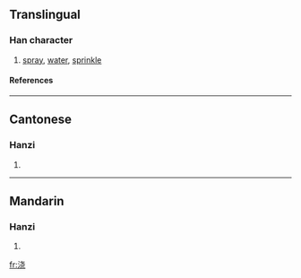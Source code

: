 {{see|澆}}

==Translingual==
===Han character===
{{Han char|rn=85|rad=水|as=06|sn=9|four=|canj=水十心山 (EJPU)}}
# [[spray]], [[water]], [[sprinkle]]
====References====
{{Han ref|kx=0623.171|hdz=31605.080|uh=6D47|ud=27975}}

----
==Cantonese==
===Hanzi===
{{yue-hanzi|jyut=|y=hiu1, giu1}}
# {{defn|Cantonese}}

----
==Mandarin==
===Hanzi===
{{cmn-hanzi|tra=澆|pin=[[ào]] ([[ao4]]), *[[jiāo]] ([[jiao1]])|wg=ao<sup>4</sup>, chiao<sup>1</sup>}}
# {{defn|Mandarin}}

[[fr:浇]]